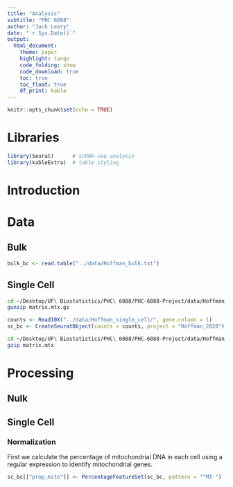 ```yaml
---
title: "Analysis"
subtitle: "PHC 6088"
author: "Jack Leary"
date: "`r Sys.Date()`"
output:
  html_document:
    theme: paper
    highlight: tango
    code_folding: show
    code_download: true
    toc: true
    toc_float: true
    df_print: kable
---
```


```r
knitr::opts_chunk$set(echo = TRUE)
```

# Libraries

```r
library(Seurat)      # scRNA-seq analysis
library(kableExtra)  # table styling
```

# Introduction

# Data 

## Bulk 

```r
bulk_bc <- read.table("../data/Hoffman_bulk.txt")
```

## Single Cell

```zsh
cd ~/Desktop/UF\ Biostatistics/PHC\ 6088/PHC-6088-Project/data/Hoffman_single_cell
gunzip matrix.mtx.gz
```

```r
counts <- Read10X("../data/Hoffman_single_cell/", gene.column = 1)
sc_bc <- CreateSeuratObject(counts = counts, project = "Hoffman_2020")
```

```zsh
cd ~/Desktop/UF\ Biostatistics/PHC\ 6088/PHC-6088-Project/data/Hoffman_single_cell
gzip matrix.mtx
```

# Processing 

## Nulk 

## Single Cell

### Normalization

First we calculate the percentage of mitochondrial DNA in each cell using a regular expression to identify mitochondrial genes. 

```r
sc_bc[["prop_mito"]] <- PercentageFeatureSet(sc_bc, pattern = "^MT-")
```

